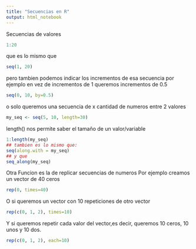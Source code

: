 ```yaml
---
title: "Secuencias en R"
output: html_notebook
---
```




Secuencias de valores
```r
1:20
```
que es lo mismo que
```r
seq(1, 20)
```
pero tambien podemos indicar los incrementos de esa secuencia
por ejemplo en vez de incrementos de 1 queremos incrementos de 0.5
```r
seq(0, 10, by=0.5)
```
o solo queremos una secuencia de x cantidad de numeros entre 2 valores
```r
my_seq <- seq(5, 10, length=30)
```
length() nos permite saber el tamaño de un valor/variable
```r
1:length(my_seq)
## tambien es lo mismo que:
seq(along.with = my_seq)
## y que
seq_along(my_seq)
```
Otra Funcion es la de replicar secuencias de numeros
Por ejemplo creamos un vector de 40 ceros
```r
rep(0, times=40)
```
O si queremos un vector con 10 repeticiones de otro vector
```r
rep(c(0, 1, 2), times=10)
```
Y si queremos repetir cada valor del vector,es decir, queremos 10 ceros, 10 unos y 10 dos.
```r
rep(c(0, 1, 2), each=10)
```

